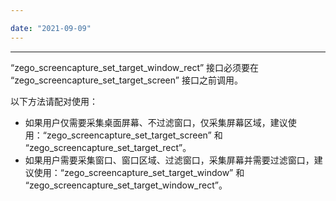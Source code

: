 ```yaml
---

date: "2021-09-09"
---
```


<Title>为什么区域采集设置失效？</Title>


---

“zego_screencapture_set_target_window_rect” 接口必须要在 “zego_screencapture_set_target_screen” 接口之前调用。

<Warning title="注意">


以下方法请配对使用：
- 如果用户仅需要采集桌面屏幕、不过滤窗口，仅采集屏幕区域，建议使用：“zego_screencapture_set_target_screen” 和 “zego_screencapture_set_target_rect”。
- 如果用户需要采集窗口、窗口区域、过滤窗口，采集屏幕并需要过滤窗口，建议使用：“zego_screencapture_set_target_window” 和 “zego_screencapture_set_target_window_rect”。

</Warning>

 